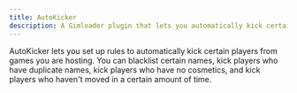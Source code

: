 ```yaml
---
title: AutoKicker
description: A Gimloader plugin that lets you automatically kick certain players
---
```



AutoKicker lets you set up rules to automatically kick certain players from games you are hosting. You can blacklist certain names, kick players who have duplicate names, kick players who have no cosmetics, and kick players who haven't moved in a certain amount of time.

<ButtonInstall client:only="svelte" name="AutoKicker" url="https://raw.githubusercontent.com/TheLazySquid/Gimloader/main/plugins/AutoKicker/build/AutoKicker.js" />
